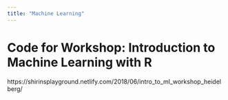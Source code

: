 ```yaml
---
title: "Machine Learning"
---
```



# Code for Workshop: Introduction to Machine Learning with R


https://shirinsplayground.netlify.com/2018/06/intro_to_ml_workshop_heidelberg/



